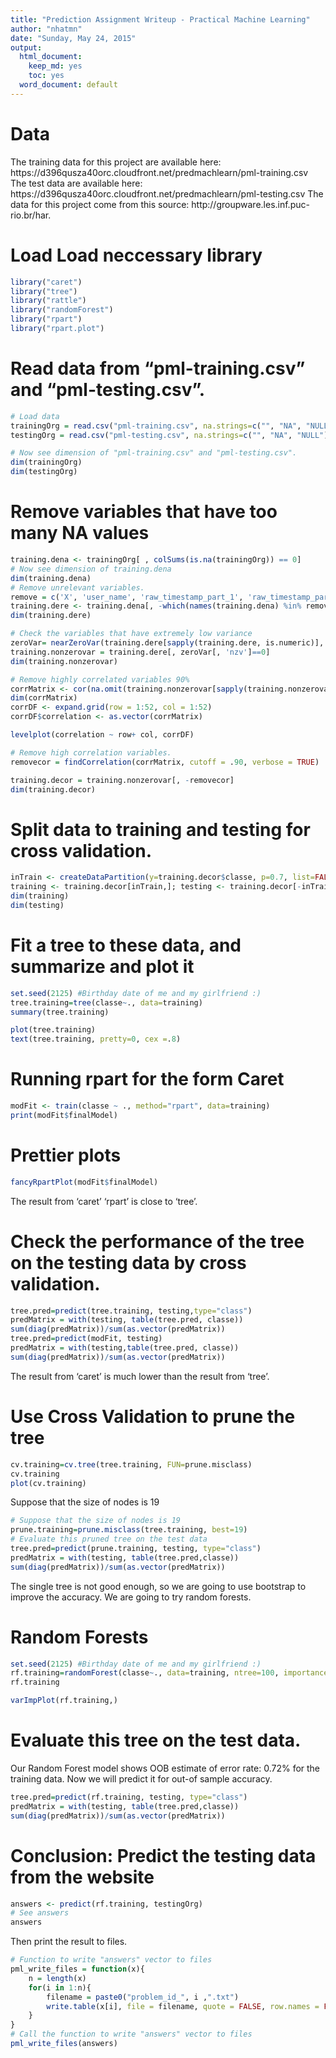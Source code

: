 ```yaml
---
title: "Prediction Assignment Writeup - Practical Machine Learning"
author: "nhatmn"
date: "Sunday, May 24, 2015"
output:
  html_document:
    keep_md: yes
    toc: yes
  word_document: default
---
```


# Data 

The training data for this project are available here: 
https://d396qusza40orc.cloudfront.net/predmachlearn/pml-training.csv
The test data are available here: 
https://d396qusza40orc.cloudfront.net/predmachlearn/pml-testing.csv
The data for this project come from this source: http://groupware.les.inf.puc-rio.br/har. 

# Load Load neccessary library
```r
library("caret")
library("tree")
library("rattle")
library("randomForest")
library("rpart")
library("rpart.plot")
```

# Read data from "pml-training.csv" and "pml-testing.csv".
```r
# Load data
trainingOrg = read.csv("pml-training.csv", na.strings=c("", "NA", "NULL"))
testingOrg = read.csv("pml-testing.csv", na.strings=c("", "NA", "NULL"))

# Now see dimension of "pml-training.csv" and "pml-testing.csv".
dim(trainingOrg)
dim(testingOrg)
```

# Remove variables that have too many NA values
```r
training.dena <- trainingOrg[ , colSums(is.na(trainingOrg)) == 0]
# Now see dimension of training.dena
dim(training.dena)
# Remove unrelevant variables.
remove = c('X', 'user_name', 'raw_timestamp_part_1', 'raw_timestamp_part_2', 'cvtd_timestamp', 'new_window', 'num_window')
training.dere <- training.dena[, -which(names(training.dena) %in% remove)]
dim(training.dere)

# Check the variables that have extremely low variance
zeroVar= nearZeroVar(training.dere[sapply(training.dere, is.numeric)], saveMetrics = TRUE)
training.nonzerovar = training.dere[, zeroVar[, 'nzv']==0]
dim(training.nonzerovar)

# Remove highly correlated variables 90%
corrMatrix <- cor(na.omit(training.nonzerovar[sapply(training.nonzerovar, is.numeric)]))
dim(corrMatrix)
corrDF <- expand.grid(row = 1:52, col = 1:52)
corrDF$correlation <- as.vector(corrMatrix)
```
```r
levelplot(correlation ~ row+ col, corrDF)
```
```r
# Remove high correlation variables.
removecor = findCorrelation(corrMatrix, cutoff = .90, verbose = TRUE)
```
```r
training.decor = training.nonzerovar[, -removecor]
dim(training.decor)
```

# Split data to training and testing for cross validation.
```r
inTrain <- createDataPartition(y=training.decor$classe, p=0.7, list=FALSE)
training <- training.decor[inTrain,]; testing <- training.decor[-inTrain,]
dim(training)
dim(testing)
```

# Fit a tree to these data, and summarize and plot it
```r
set.seed(2125) #Birthday date of me and my girlfriend :)
tree.training=tree(classe~., data=training)
summary(tree.training)
```
```r
plot(tree.training)
text(tree.training, pretty=0, cex =.8)
```

# Running rpart for the form Caret
```r
modFit <- train(classe ~ ., method="rpart", data=training)
print(modFit$finalModel)
```

# Prettier plots
```r
fancyRpartPlot(modFit$finalModel)
```
The result from 'caret' 'rpart' is close to 'tree'.

# Check the performance of the tree on the testing data by cross validation.
```r
tree.pred=predict(tree.training, testing,type="class")
predMatrix = with(testing, table(tree.pred, classe))
sum(diag(predMatrix))/sum(as.vector(predMatrix))
tree.pred=predict(modFit, testing)
predMatrix = with(testing,table(tree.pred, classe))
sum(diag(predMatrix))/sum(as.vector(predMatrix))
```
The result from 'caret' is much lower than the result from 'tree'.

# Use Cross Validation to prune the tree
```r
cv.training=cv.tree(tree.training, FUN=prune.misclass)
cv.training
plot(cv.training)
```
Suppose that the size of nodes is 19
```r
# Suppose that the size of nodes is 19
prune.training=prune.misclass(tree.training, best=19)
# Evaluate this pruned tree on the test data
tree.pred=predict(prune.training, testing, type="class")
predMatrix = with(testing, table(tree.pred,classe))
sum(diag(predMatrix))/sum(as.vector(predMatrix))
```
The single tree is not good enough, so we are going to use bootstrap to improve the accuracy. We are going to try random forests.

# Random Forests
```r
set.seed(2125) #Birthday date of me and my girlfriend :)
rf.training=randomForest(classe~., data=training, ntree=100, importance=TRUE)
rf.training
```
```r
varImpPlot(rf.training,)
```

# Evaluate this tree on the test data.
Our Random Forest model shows OOB estimate of error rate: 0.72% for the training data. Now we will predict it for out-of sample accuracy.
```r
tree.pred=predict(rf.training, testing, type="class")
predMatrix = with(testing, table(tree.pred,classe))
sum(diag(predMatrix))/sum(as.vector(predMatrix))
```

# Conclusion: Predict the testing data from the website
```r
answers <- predict(rf.training, testingOrg)
# See answers
answers
```
Then print the result to files.
```r
# Function to write "answers" vector to files
pml_write_files = function(x){
    n = length(x)
    for(i in 1:n){
        filename = paste0("problem_id_", i ,".txt")
        write.table(x[i], file = filename, quote = FALSE, row.names = FALSE, col.names = FALSE)
    }
}
# Call the function to write "answers" vector to files
pml_write_files(answers)
```

